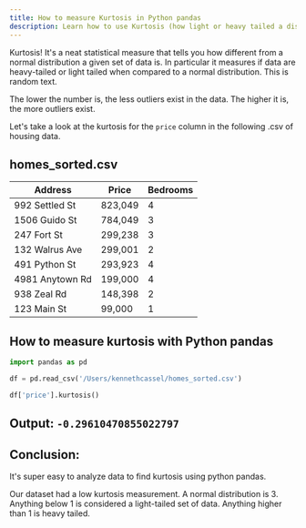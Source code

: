 ```yaml
---
title: How to measure Kurtosis in Python pandas
description: Learn how to use Kurtosis (how light or heavy tailed a distribution is) in Python Pandas
---
```



Kurtosis! It's a neat statistical measure that tells you how different from a normal distribution
a given set of data is. In particular it measures if data are heavy-tailed or light tailed when
compared to a normal distribution. This is random text.

The lower the number is, the less outliers exist in the data. The higher it is, the more outliers exist.

Let's take a look at the kurtosis for the `price` column in the following .csv of housing data.

## homes_sorted.csv

| Address         | Price   | Bedrooms |
| --------------- | ------- | -------- |
| 992 Settled St  | 823,049 | 4        |
| 1506 Guido St   | 784,049 | 3        |
| 247 Fort St     | 299,238 | 3        |
| 132 Walrus Ave  | 299,001 | 2        |
| 491 Python St   | 293,923 | 4        |
| 4981 Anytown Rd | 199,000 | 4        |
| 938 Zeal Rd     | 148,398 | 2        |
| 123 Main St     | 99,000  | 1        |

## How to measure kurtosis with Python pandas

```python
import pandas as pd

df = pd.read_csv('/Users/kennethcassel/homes_sorted.csv')

df['price'].kurtosis()
```

## Output: `-0.29610470855022797`

## Conclusion:

It's super easy to analyze data to find kurtosis using python pandas.

Our dataset had a low kurtosis measurement. A normal distribution is 3. Anything below 1 is
considered a light-tailed set of data. Anything higher than 1 is heavy tailed.

<EmailSignup />
